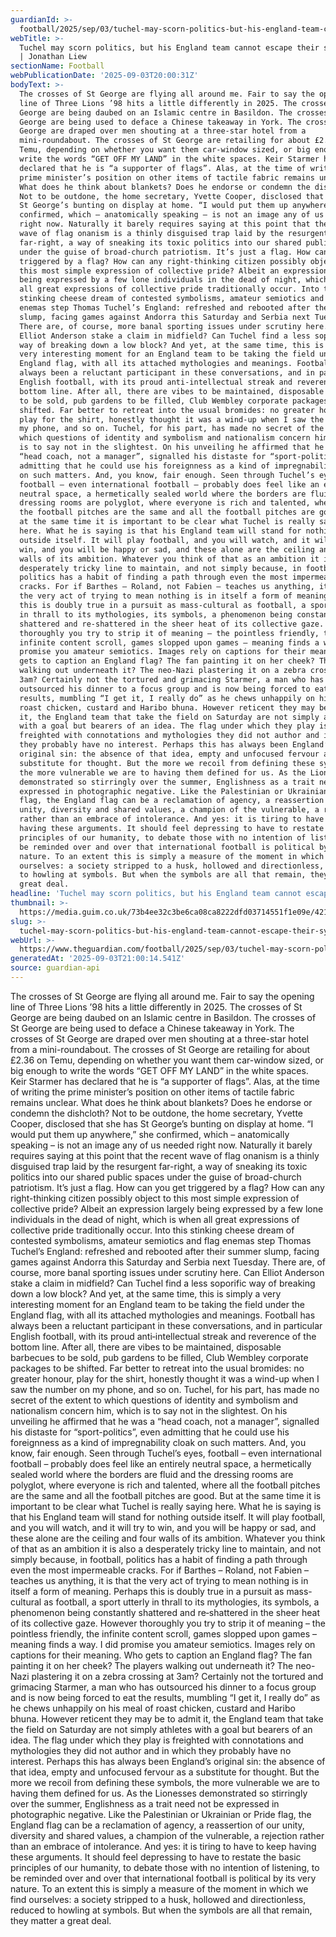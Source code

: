 ```yaml
---
guardianId: >-
  football/2025/sep/03/tuchel-may-scorn-politics-but-his-england-team-cannot-escape-their-symbolism
webTitle: >-
  Tuchel may scorn politics, but his England team cannot escape their symbolism
  | Jonathan Liew
sectionName: Football
webPublicationDate: '2025-09-03T20:00:31Z'
bodyText: >-
  The crosses of St George are flying all around me. Fair to say the opening
  line of Three Lions ’98 hits a little differently in 2025. The crosses of St
  George are being daubed on an Islamic centre in Basildon. The crosses of St
  George are being used to deface a Chinese takeaway in York. The crosses of St
  George are draped over men shouting at a three-star hotel from a
  mini-roundabout. The crosses of St George are retailing for about £2.36 on
  Temu, depending on whether you want them car-window sized, or big enough to
  write the words “GET OFF MY LAND” in the white spaces. Keir Starmer has
  declared that he is “a supporter of flags”. Alas, at the time of writing the
  prime minister’s position on other items of tactile fabric remains unclear.
  What does he think about blankets? Does he endorse or condemn the dishcloth?
  Not to be outdone, the home secretary, Yvette Cooper, disclosed that she has
  St George’s bunting on display at home. “I would put them up anywhere,” she
  confirmed, which – anatomically speaking – is not an image any of us needed
  right now. Naturally it barely requires saying at this point that the recent
  wave of flag onanism is a thinly disguised trap laid by the resurgent
  far-right, a way of sneaking its toxic politics into our shared public spaces
  under the guise of broad-church patriotism. It’s just a flag. How can you get
  triggered by a flag? How can any right-thinking citizen possibly object to
  this most simple expression of collective pride? Albeit an expression largely
  being expressed by a few lone individuals in the dead of night, which is when
  all great expressions of collective pride traditionally occur. Into this
  stinking cheese dream of contested symbolisms, amateur semiotics and flag
  enemas step Thomas Tuchel’s England: refreshed and rebooted after their summer
  slump, facing games against Andorra this Saturday and Serbia next Tuesday.
  There are, of course, more banal sporting issues under scrutiny here. Can
  Elliot Anderson stake a claim in midfield? Can Tuchel find a less soporific
  way of breaking down a low block? And yet, at the same time, this is simply a
  very interesting moment for an England team to be taking the field under the
  England flag, with all its attached mythologies and meanings. Football has
  always been a reluctant participant in these conversations, and in particular
  English football, with its proud anti‑intellectual streak and reverence of the
  bottom line. After all, there are vibes to be maintained, disposable barbecues
  to be sold, pub gardens to be filled, Club Wembley corporate packages to be
  shifted. Far better to retreat into the usual bromides: no greater honour,
  play for the shirt, honestly thought it was a wind-up when I saw the number on
  my phone, and so on. Tuchel, for his part, has made no secret of the extent to
  which questions of identity and symbolism and nationalism concern him, which
  is to say not in the slightest. On his unveiling he affirmed that he was a
  “head coach, not a manager”, signalled his distaste for “sport-politics”, even
  admitting that he could use his foreignness as a kind of impregnability cloak
  on such matters. And, you know, fair enough. Seen through Tuchel’s eyes,
  football – even international football – probably does feel like an entirely
  neutral space, a hermetically sealed world where the borders are fluid and the
  dressing rooms are polyglot, where everyone is rich and talented, where all
  the football pitches are the same and all the football pitches are good. But
  at the same time it is important to be clear what Tuchel is really saying
  here. What he is saying is that his England team will stand for nothing
  outside itself. It will play football, and you will watch, and it will try to
  win, and you will be happy or sad, and these alone are the ceiling and four
  walls of its ambition. Whatever you think of that as an ambition it is also a
  desperately tricky line to maintain, and not simply because, in football,
  politics has a habit of finding a path through even the most impermeable
  cracks. For if Barthes – Roland, not Fabien – teaches us anything, it is that
  the very act of trying to mean nothing is in itself a form of meaning. Perhaps
  this is doubly true in a pursuit as mass-cultural as football, a sport utterly
  in thrall to its mythologies, its symbols, a phenomenon being constantly
  shattered and re‑shattered in the sheer heat of its collective gaze. However
  thoroughly you try to strip it of meaning – the pointless friendly, the
  infinite content scroll, games slopped upon games – meaning finds a way. I did
  promise you amateur semiotics. Images rely on captions for their meaning. Who
  gets to caption an England flag? The fan painting it on her cheek? The players
  walking out underneath it? The neo-Nazi plastering it on a zebra crossing at
  3am? Certainly not the tortured and grimacing Starmer, a man who has
  outsourced his dinner to a focus group and is now being forced to eat the
  results, mumbling “I get it, I really do” as he chews unhappily on his meal of
  roast chicken, custard and Haribo bhuna. However reticent they may be to admit
  it, the England team that take the field on Saturday are not simply athletes
  with a goal but bearers of an idea. The flag under which they play is
  freighted with connotations and mythologies they did not author and in which
  they probably have no interest. Perhaps this has always been England’s
  original sin: the absence of that idea, empty and unfocused fervour as a
  substitute for thought. But the more we recoil from defining these symbols,
  the more vulnerable we are to having them defined for us. As the Lionesses
  demonstrated so stirringly over the summer, Englishness as a trait need not be
  expressed in photographic negative. Like the Palestinian or Ukrainian or Pride
  flag, the England flag can be a reclamation of agency, a reassertion of our
  unity, diversity and shared values, a champion of the vulnerable, a rejection
  rather than an embrace of intolerance. And yes: it is tiring to have to keep
  having these arguments. It should feel depressing to have to restate the basic
  principles of our humanity, to debate those with no intention of listening, to
  be reminded over and over that international football is political by its very
  nature. To an extent this is simply a measure of the moment in which we find
  ourselves: a society stripped to a husk, hollowed and directionless, reduced
  to howling at symbols. But when the symbols are all that remain, they matter a
  great deal.
headline: 'Tuchel may scorn politics, but his England team cannot escape their symbolism'
thumbnail: >-
  https://media.guim.co.uk/73b4ee32c3be6ca08ca8222dfd03714551f1e09e/421_0_4102_3282/500.jpg
slug: >-
  tuchel-may-scorn-politics-but-his-england-team-cannot-escape-their-symbolism-or-jonathan-liew
webUrl: >-
  https://www.theguardian.com/football/2025/sep/03/tuchel-may-scorn-politics-but-his-england-team-cannot-escape-their-symbolism
generatedAt: '2025-09-03T21:00:14.541Z'
source: guardian-api
---
```

The crosses of St George are flying all around me. Fair to say the opening line of Three Lions ’98 hits a little differently in 2025. The crosses of St George are being daubed on an Islamic centre in Basildon. The crosses of St George are being used to deface a Chinese takeaway in York. The crosses of St George are draped over men shouting at a three-star hotel from a mini-roundabout. The crosses of St George are retailing for about £2.36 on Temu, depending on whether you want them car-window sized, or big enough to write the words “GET OFF MY LAND” in the white spaces. Keir Starmer has declared that he is “a supporter of flags”. Alas, at the time of writing the prime minister’s position on other items of tactile fabric remains unclear. What does he think about blankets? Does he endorse or condemn the dishcloth? Not to be outdone, the home secretary, Yvette Cooper, disclosed that she has St George’s bunting on display at home. “I would put them up anywhere,” she confirmed, which – anatomically speaking – is not an image any of us needed right now. Naturally it barely requires saying at this point that the recent wave of flag onanism is a thinly disguised trap laid by the resurgent far-right, a way of sneaking its toxic politics into our shared public spaces under the guise of broad-church patriotism. It’s just a flag. How can you get triggered by a flag? How can any right-thinking citizen possibly object to this most simple expression of collective pride? Albeit an expression largely being expressed by a few lone individuals in the dead of night, which is when all great expressions of collective pride traditionally occur. Into this stinking cheese dream of contested symbolisms, amateur semiotics and flag enemas step Thomas Tuchel’s England: refreshed and rebooted after their summer slump, facing games against Andorra this Saturday and Serbia next Tuesday. There are, of course, more banal sporting issues under scrutiny here. Can Elliot Anderson stake a claim in midfield? Can Tuchel find a less soporific way of breaking down a low block? And yet, at the same time, this is simply a very interesting moment for an England team to be taking the field under the England flag, with all its attached mythologies and meanings. Football has always been a reluctant participant in these conversations, and in particular English football, with its proud anti‑intellectual streak and reverence of the bottom line. After all, there are vibes to be maintained, disposable barbecues to be sold, pub gardens to be filled, Club Wembley corporate packages to be shifted. Far better to retreat into the usual bromides: no greater honour, play for the shirt, honestly thought it was a wind-up when I saw the number on my phone, and so on. Tuchel, for his part, has made no secret of the extent to which questions of identity and symbolism and nationalism concern him, which is to say not in the slightest. On his unveiling he affirmed that he was a “head coach, not a manager”, signalled his distaste for “sport-politics”, even admitting that he could use his foreignness as a kind of impregnability cloak on such matters. And, you know, fair enough. Seen through Tuchel’s eyes, football – even international football – probably does feel like an entirely neutral space, a hermetically sealed world where the borders are fluid and the dressing rooms are polyglot, where everyone is rich and talented, where all the football pitches are the same and all the football pitches are good. But at the same time it is important to be clear what Tuchel is really saying here. What he is saying is that his England team will stand for nothing outside itself. It will play football, and you will watch, and it will try to win, and you will be happy or sad, and these alone are the ceiling and four walls of its ambition. Whatever you think of that as an ambition it is also a desperately tricky line to maintain, and not simply because, in football, politics has a habit of finding a path through even the most impermeable cracks. For if Barthes – Roland, not Fabien – teaches us anything, it is that the very act of trying to mean nothing is in itself a form of meaning. Perhaps this is doubly true in a pursuit as mass-cultural as football, a sport utterly in thrall to its mythologies, its symbols, a phenomenon being constantly shattered and re‑shattered in the sheer heat of its collective gaze. However thoroughly you try to strip it of meaning – the pointless friendly, the infinite content scroll, games slopped upon games – meaning finds a way. I did promise you amateur semiotics. Images rely on captions for their meaning. Who gets to caption an England flag? The fan painting it on her cheek? The players walking out underneath it? The neo-Nazi plastering it on a zebra crossing at 3am? Certainly not the tortured and grimacing Starmer, a man who has outsourced his dinner to a focus group and is now being forced to eat the results, mumbling “I get it, I really do” as he chews unhappily on his meal of roast chicken, custard and Haribo bhuna. However reticent they may be to admit it, the England team that take the field on Saturday are not simply athletes with a goal but bearers of an idea. The flag under which they play is freighted with connotations and mythologies they did not author and in which they probably have no interest. Perhaps this has always been England’s original sin: the absence of that idea, empty and unfocused fervour as a substitute for thought. But the more we recoil from defining these symbols, the more vulnerable we are to having them defined for us. As the Lionesses demonstrated so stirringly over the summer, Englishness as a trait need not be expressed in photographic negative. Like the Palestinian or Ukrainian or Pride flag, the England flag can be a reclamation of agency, a reassertion of our unity, diversity and shared values, a champion of the vulnerable, a rejection rather than an embrace of intolerance. And yes: it is tiring to have to keep having these arguments. It should feel depressing to have to restate the basic principles of our humanity, to debate those with no intention of listening, to be reminded over and over that international football is political by its very nature. To an extent this is simply a measure of the moment in which we find ourselves: a society stripped to a husk, hollowed and directionless, reduced to howling at symbols. But when the symbols are all that remain, they matter a great deal.
